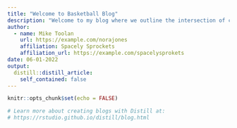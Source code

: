 ```yaml
---
title: "Welcome to Basketball Blog"
description: "Welcome to my blog where we outline the intersection of coaching science and basketball"
author:
  - name: Mike Toolan 
    url: https://example.com/norajones
    affiliation: Spacely Sprockets
    affiliation_url: https://example.com/spacelysprokets
date: 06-01-2022
output:
  distill::distill_article:
    self_contained: false
---
```


```r
knitr::opts_chunk$set(echo = FALSE)

# Learn more about creating blogs with Distill at:
# https://rstudio.github.io/distill/blog.html

```



